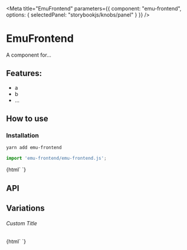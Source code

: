 

<Meta 
  title="EmuFrontend"
  parameters={{
    component: "emu-frontend",
    options: { selectedPanel: "storybookjs/knobs/panel" }
  }}
/>

# EmuFrontend

A component for...

## Features:

- a
- b
- ...

## How to use

### Installation

```bash
yarn add emu-frontend
```

```js
import 'emu-frontend/emu-frontend.js';
```

<Preview withToolbar>
  <Story name="Simple">
    {html`
      <emu-frontend></emu-frontend>
    `}
  </Story>
</Preview>

## API

<Props of="emu-frontend" />

## Variations

###### Custom Title

<Story name="Custom Title">
  {html`
    <emu-frontend .title=${'Hello World'}></emu-frontend>
  `}
</Story>

